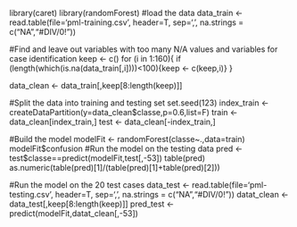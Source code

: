 library(caret)
library(randomForest)
#load the data
data_train <- read.table(file='pml-training.csv', header=T, sep=',', na.strings = c("NA","#DIV/0!"))

#Find and leave out variables with too many N/A values and variables for case identification
keep <- c()
for (i in 1:160){
  if (length(which(is.na(data_train[,i])))<100){keep <- c(keep,i)}
}

data_clean <- data_train[,keep[8:length(keep)]]

#Split the data into training and testing set
set.seed(123)
index_train <- createDataPartition(y=data_clean$classe,p=0.6,list=F)
train <- data_clean[index_train,]
test <- data_clean[-index_train,]

#Build the model
modelFit <- randomForest(classe~.,data=train)
modelFit$confusion
#Run the model on the testing data
pred <- test$classe==predict(modelFit,test[,-53])
table(pred)
as.numeric(table(pred)[1]/(table(pred)[1]+table(pred)[2]))

#Run the model on the 20 test cases
data_test <- read.table(file='pml-testing.csv', header=T, sep=',', na.strings = c("NA","#DIV/0!"))
datat_clean <- data_test[,keep[8:length(keep)]]
pred_test <- predict(modelFit,datat_clean[,-53])
